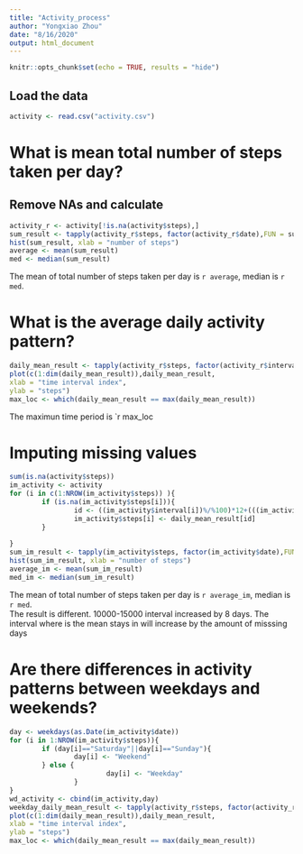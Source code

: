 ```yaml
---
title: "Activity_process"
author: "Yongxiao Zhou"
date: "8/16/2020"
output: html_document
---
```


```r
knitr::opts_chunk$set(echo = TRUE, results = "hide")
```

## Load the data


```r
activity <- read.csv("activity.csv")
```

# What is mean total number of steps taken per day?

## Remove NAs and calculate
```r
activity_r <- activity[!is.na(activity$steps),]
sum_result <- tapply(activity_r$steps, factor(activity_r$date),FUN = sum)
hist(sum_result, xlab = "number of steps")
average <- mean(sum_result)
med <- median(sum_result)
```
The mean of total number of steps taken per day is `r average`, median is `r med`.  

# What is the average daily activity pattern?
```r
daily_mean_result <- tapply(activity_r$steps, factor(activity_r$interval),FUN = mean)
plot(c(1:dim(daily_mean_result)),daily_mean_result,
xlab = "time interval index",
ylab = "steps")
max_loc <- which(daily_mean_result == max(daily_mean_result))
```
The maximun time period is `r max_loc

# Imputing missing values

```r
sum(is.na(activity$steps))
im_activity <- activity
for (i in c(1:NROW(im_activity$steps)) ){
        if (is.na(im_activity$steps[i])){
                id <- ((im_activity$interval[i])%/%100)*12+(((im_activity$interval[i]))%%100)/5+1
                im_activity$steps[i] <- daily_mean_result[id]
        }
                
}
sum_im_result <- tapply(im_activity$steps, factor(im_activity$date),FUN = sum)
hist(sum_im_result, xlab = "number of steps")
average_im <- mean(sum_im_result)
med_im <- median(sum_im_result)
```
The mean of total number of steps taken per day is `r average_im`, median is `r med`.  
The result is different. 10000-15000 interval increased by 8 days. The interval where is the mean
stays in will increase by the amount of misssing days

# Are there differences in activity patterns between weekdays and weekends?

```r
day <- weekdays(as.Date(im_activity$date))
for (i in 1:NROW(im_activity$steps)){
        if (day[i]=="Saturday"||day[i]=="Sunday"){
                day[i] <- "Weekend"
        } else {
                        day[i] <- "Weekday"
                }
}
wd_activity <- cbind(im_activity,day)
weekday_daily_mean_result <- tapply(activity_r$steps, factor(activity_r$interval),FUN = mean)
plot(c(1:dim(daily_mean_result)),daily_mean_result,
xlab = "time interval index",
ylab = "steps")
max_loc <- which(daily_mean_result == max(daily_mean_result))
```
